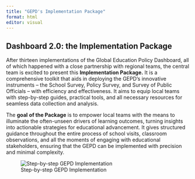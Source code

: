 ```yaml
---
title: "GEPD's Implementation Package"
format: html
editor: visual
---
```


## Dashboard 2.0: the Implementation Package

After thirteen implementations of the Global Education Policy Dashboard, all of which happened with a close partnership with regional teams, the central team is excited to present this **Implementation Package.** It is a comprehensive toolkit that aids in deploying the GEPD's innovative instruments -- the School Survey, Policy Survey, and Survey of Public Officials -- with efficiency and effectiveness. It aims to equip local teams with step-by-step guides, practical tools, and all necessary resources for seamless data collection and analysis.

The **goal** **of the Package** is to empower local teams with the means to illuminate the often-unseen drivers of learning outcomes, turning insights into actionable strategies for educational advancement. It gives structured guidance throughout the entire process of school visits, classroom observations, and all the moments of engaging with educational stakeholders, ensuring that the GEPD can be implemented with precision and minimal complexity.

![Step-by-step GEPD Implementation](images/ten-steps-implementation.png){fig-align="center"}
